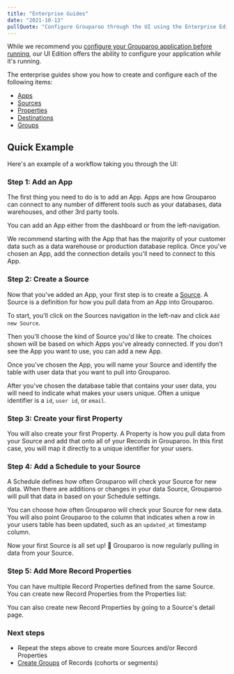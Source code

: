 ```yaml
---
title: "Enterprise Guides"
date: "2021-10-13"
pullQuote: "Configure Grouparoo through the UI using the Enterprise Edition."
---
```


While we recommend you [configure your Grouparoo application before running](/docs/config), our UI Edition offers the ability to configure your application _while_ it's running.

<EnterpriseCTA />

The enterprise guides show you how to create and configure each of the following items:

- [Apps](/docs/running/ui-enterprise/apps)
- [Sources](/docs/running/ui-enterprise/sources)
- [Properties](/docs/running/ui-enterprise/properties)
- [Destinations](/docs/running/ui-enterprise/destinations)
- [Groups](/docs/running/ui-enterprise/groups)

## Quick Example

Here's an example of a workflow taking you through the UI:

### Step 1: Add an App

The first thing you need to do is to add an App. Apps are how Grouparoo can connect to any number of different tools such as your databases, data warehouses, and other 3rd party tools.

You can add an App either from the dashboard or from the left-navigation.

<ImageInBrowserFrame
  centered
  alt="Add App"
  src="/images/docs/guides/add-app.png"
  width={1819}
  height={844}
/>

<ImageInBrowserFrame
  centered
  alt="Add App Left Nav"
  src="/images/docs/guides/add-app-nav.png"
  width={1694}
  height={946}
/>

We recommend starting with the App that has the majority of your customer data such as a data warehouse or production database replica. Once you've chosen an App, add the connection details you'll need to connect to this App.

<ImageInBrowserFrame
  centered
  alt="Add App Left Nav"
  src="/images/docs/guides/add-app-postgres.png"
  width={1791}
  height={896}
/>

### Step 2: Create a Source

Now that you've added an App, your first step is to create a [Source](/docs/getting-started/product-concepts). A Source is a definition for how you pull data from an App into Grouparoo.

To start, you'll click on the Sources navigation in the left-nav and click `Add new Source`.

<ImageInBrowserFrame
  centered
  alt="Add new source"
  src="/images/docs/guides/add-new-source.png"
  width={1712}
  height={656}
/>

Then you'll choose the kind of Source you'd like to create. The choices shown will be based on which Apps you've already connected. If you don't see the App you want to use, you can add a new App.

<ImageInBrowserFrame
  centered
  alt="Add new postgres source"
  src="/images/docs/guides/add-new-source-choose-app.png"
  width={996}
  height={676}
/>

Once you've chosen the App, you will name your Source and identify the table with user data that you want to pull into Grouparoo.

<ImageInBrowserFrame
  centered
  alt="New postgres source"
  src="/images/docs/guides/new-source-postgres.png"
  width={1833}
  height={891}
/>

After you've chosen the database table that contains your user data, you will need to indicate what makes your users unique. Often a unique identifier is a `id`, `user id`, or `email`.

### Step 3: Create your first Property

You will also create your first Property. A Property is how you pull data from your Source and add that onto all of your Records in Grouparoo. In this first case, you will map it directly to a unique identifier for your users.

<ImageInBrowserFrame
  centered
  alt="First Record Property"
  src="/images/docs/guides/new-source-bootstrap.png"
  width={1830}
  height={749}
/>

### Step 4: Add a Schedule to your Source

A Schedule defines how often Grouparoo will check your Source for new data. When there are additions or changes in your data Source, Grouparoo will pull that data in based on your Schedule settings.

You can choose how often Grouparoo will check your Source for new data. You will also point Grouparoo to the column that indicates when a row in your users table has been updated, such as an `updated_at` timestamp column.

<ImageInBrowserFrame
  centered
  alt="Schedule"
  src="/images/docs/guides/new-source-schedule.png"
  width={1827}
  height={955}
/>

Now your first Source is all set up! 🎉 Grouparoo is now regularly pulling in data from your Source.

### Step 5: Add More Record Properties

You can have multiple Record Properties defined from the same Source. You can create new Record Properties from the Properties list:

<ImageInBrowserFrame
  centered
  alt="New Record Properties"
  src="/images/docs/guides/new-record-properties.png"
  width={1808}
  height={846}
/>

You can also create new Record Properties by going to a Source's detail page.

<ImageInBrowserFrame
  centered
  alt="New Record Properties Source Details"
  src="/images/docs/guides/new-record-properties-source-detail.png"
  width={1833}
  height={894}
/>

### Next steps

- Repeat the steps above to create more Sources and/or Record Properties
- [Create Groups](/docs/running/ui-enterprise/groups) of Records (cohorts or segments)
